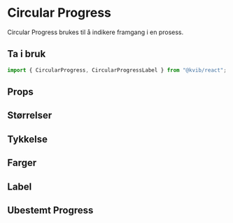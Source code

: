 
<Meta of={CircularProgressStories} />

# Circular Progress

Circular Progress brukes til å indikere framgang i en prosess.

## Ta i bruk

```jsx
import { CircularProgress, CircularProgressLabel } from "@kvib/react";
```

## Props

<Canvas of={CircularProgressStories.CircularProgress} />
<Controls of={CircularProgressStories.CircularProgress} />

## Størrelser

<Canvas of={CircularProgressStories.CircularProgressSizes} />

## Tykkelse

<Canvas of={CircularProgressStories.CircularProgressThickness} />

## Farger

<Canvas of={CircularProgressStories.CircularProgressColors} />

## Label

<Canvas of={CircularProgressStories.CircularProgressLabel} />

## Ubestemt Progress

<Canvas of={CircularProgressStories.CircularProgressIndeterminate} />
